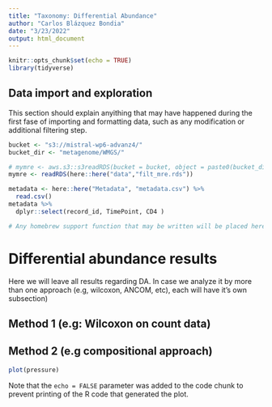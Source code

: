 ```yaml
---
title: "Taxonomy: Differential Abundance"
author: "Carlos Blázquez Bondia"
date: "3/23/2022"
output: html_document
---
```


```r
knitr::opts_chunk$set(echo = TRUE)
library(tidyverse)
```

## Data import and exploration

This section should explain anyithing that may have happened during the first fase of importing and formatting data, such as any modification or additional filtering step.

```r
bucket <- "s3://mistral-wp6-advanz4/"
bucket_dir <- "metagenome/WMGS/"

# mymre <- aws.s3::s3readRDS(bucket = bucket, object = paste0(bucket_dir,"MREObject.rds"))
mymre <- readRDS(here::here("data","filt_mre.rds"))

metadata <- here::here("Metadata", "metadata.csv") %>%
  read.csv()
metadata %>% 
  dplyr::select(record_id, TimePoint, CD4 )

```


```r
# Any homebrew support function that may be written will be placed here

```


# Differential abundance results

Here we will leave all results regarding DA. In case we analyze it by more than one approach (e.g, wilcoxon, ANCOM, etc), each will have it's own subsection)

## Method 1 (e.g: Wilcoxon on count data)

## Method 2 (e.g compositional approach)



```r
plot(pressure)
```

Note that the `echo = FALSE` parameter was added to the code chunk to prevent printing of the R code that generated the plot.
